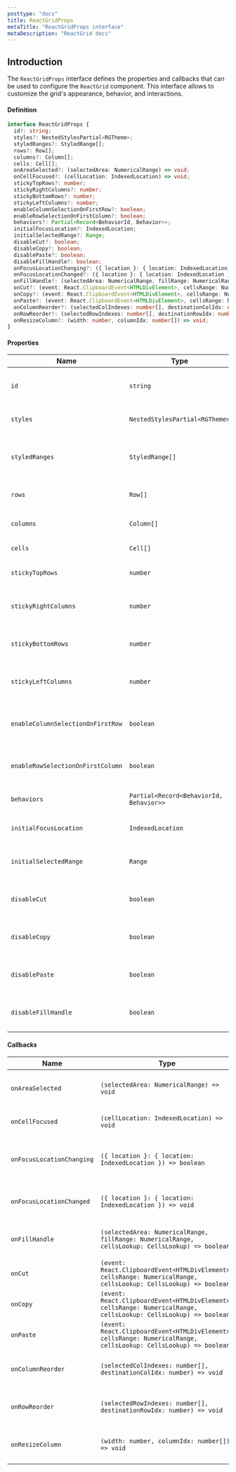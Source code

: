 ```yaml
---
posttype: "docs"
title: ReactGridProps
metaTitle: "ReactGridProps interface"
metaDescription: "ReactGrid docs"
---
```


## Introduction

The `ReactGridProps` interface defines the properties and callbacks that can be used to configure the `ReactGrid` component. This interface allows to customize the grid's appearance, behavior, and interactions.

#### Definition

```ts
interface ReactGridProps {
  id?: string;
  styles?: NestedStylesPartial<RGTheme>;
  styledRanges?: StyledRange[];
  rows?: Row[];
  columns?: Column[];
  cells: Cell[];
  onAreaSelected?: (selectedArea: NumericalRange) => void;
  onCellFocused?: (cellLocation: IndexedLocation) => void;
  stickyTopRows?: number;
  stickyRightColumns?: number;
  stickyBottomRows?: number;
  stickyLeftColumns?: number;
  enableColumnSelectionOnFirstRow?: boolean;
  enableRowSelectionOnFirstColumn?: boolean;
  behaviors?: Partial<Record<BehaviorId, Behavior>>;
  initialFocusLocation?: IndexedLocation;
  initialSelectedRange?: Range;
  disableCut?: boolean;
  disableCopy?: boolean;
  disablePaste?: boolean;
  disableFillHandle?: boolean;
  onFocusLocationChanging?: ({ location }: { location: IndexedLocation }) => boolean;
  onFocusLocationChanged?: ({ location }: { location: IndexedLocation }) => void;
  onFillHandle?: (selectedArea: NumericalRange, fillRange: NumericalRange, cellsLookup: CellsLookup) => boolean;
  onCut?: (event: React.ClipboardEvent<HTMLDivElement>, cellsRange: NumericalRange, cellsLookup: CellsLookup) => boolean;
  onCopy?: (event: React.ClipboardEvent<HTMLDivElement>, cellsRange: NumericalRange, cellsLookup: CellsLookup) => boolean;
  onPaste?: (event: React.ClipboardEvent<HTMLDivElement>, cellsRange: NumericalRange, cellsLookup: CellsLookup) => boolean;
  onColumnReorder?: (selectedColIndexes: number[], destinationColIdx: number) => void;
  onRowReorder?: (selectedRowIndexes: number[], destinationRowIdx: number) => void;
  onResizeColumn?: (width: number, columnIdx: number[]) => void;
}
```

#### Properties

| Name                             | Type                                    | Description                                      |
|----------------------------------|-----------------------------------------|--------------------------------------------------|
| `id`                             | `string`                                | Optional unique identifier for the grid.         |
| `styles`                         | `NestedStylesPartial<RGTheme>`          | Optional styles for the grid.                    |
| `styledRanges`                   | `StyledRange[]`                         | Optional styled ranges within the grid.          |
| `rows`                           | `Row[]`                                 | Optional array of rows.                          |
| `columns`                        | `Column[]`                              | Optional array of columns.                       |
| `cells`                          | `Cell[]`                                | Array of cells.                                  |
| `stickyTopRows`                  | `number`                                | Number of sticky rows at the top.                |
| `stickyRightColumns`             | `number`                                | Number of sticky columns on the right.           |
| `stickyBottomRows`               | `number`                                | Number of sticky rows at the bottom.             |
| `stickyLeftColumns`              | `number`                                | Number of sticky columns on the left.            |
| `enableColumnSelectionOnFirstRow`| `boolean`                               | Enable column selection on the first row.        |
| `enableRowSelectionOnFirstColumn`| `boolean`                               | Enable row selection on the first column.        |
| `behaviors`                      | `Partial<Record<BehaviorId, Behavior>>`  | Optional behaviors for the grid.                 |
| `initialFocusLocation`           | `IndexedLocation`                       | Initial focus location in the grid.              |
| `initialSelectedRange`           | `Range`                                 | Initial selected range in the grid.              |
| `disableCut`           | `boolean`                                 | Disables the cut functionality in the grid.              |
| `disableCopy`           | `boolean`                                 | Disables the copy functionality in the grid.              |
| `disablePaste`           | `boolean`                                 | Disables the paste functionality in the grid.              |
| `disableFillHandle`           | `boolean`                                 | Disables the fill handle functionality in the grid.              |

#### Callbacks

| Name                        | Type                                                                                          | Description                                      |
|-----------------------------|-----------------------------------------------------------------------------------------------|--------------------------------------------------|
| `onAreaSelected`             | `(selectedArea: NumericalRange) => void`                                                      | Callback when an area is selected.               |
| `onCellFocused`              | `(cellLocation: IndexedLocation) => void`                                                     | Callback when a cell is focused.                 |
| `onFocusLocationChanging`    | `({ location }: { location: IndexedLocation }) => boolean`                                    | Callback before focus location changes.          |
| `onFocusLocationChanged`     | `({ location }: { location: IndexedLocation }) => void`                                       | Callback after focus location changes.           |
| `onFillHandle`               | `(selectedArea: NumericalRange, fillRange: NumericalRange, cellsLookup: CellsLookup) => boolean` | Callback for fill handle action.                 |
| `onCut`                      | `(event: React.ClipboardEvent<HTMLDivElement>, cellsRange: NumericalRange, cellsLookup: CellsLookup) => boolean` | Callback for cut action.                         |
| `onCopy`                     | `(event: React.ClipboardEvent<HTMLDivElement>, cellsRange: NumericalRange, cellsLookup: CellsLookup) => boolean` | Callback for copy action.                        |
| `onPaste`                    | `(event: React.ClipboardEvent<HTMLDivElement>, cellsRange: NumericalRange, cellsLookup: CellsLookup) => boolean` | Callback for paste action.                       |
| `onColumnReorder`            | `(selectedColIndexes: number[], destinationColIdx: number) => void`                          | Callback for column reorder action.              |
| `onRowReorder`               | `(selectedRowIndexes: number[], destinationRowIdx: number) => void`                          | Callback for row reorder action.                 |
| `onResizeColumn`             | `(width: number, columnIdx: number[]) => void`                                                | Callback for column resize action.               |
